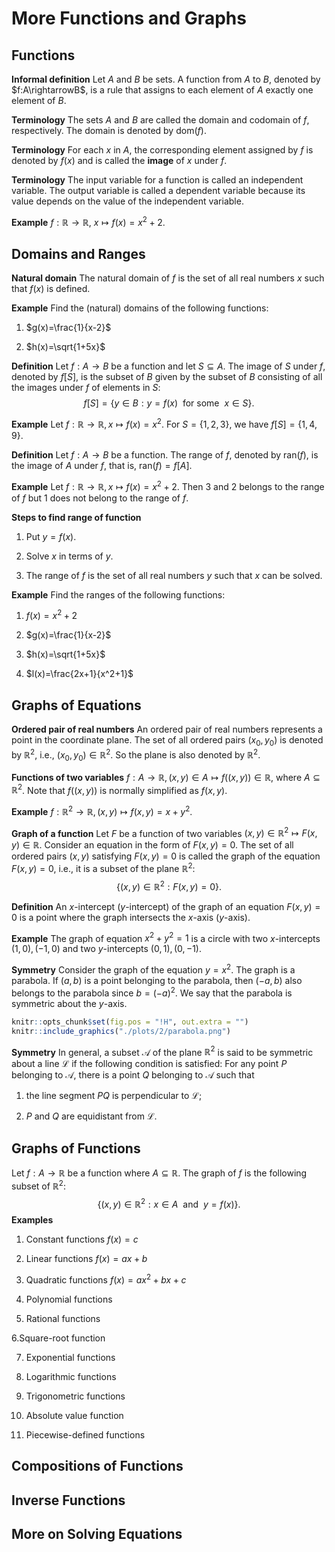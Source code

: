 # More Functions and Graphs

## Functions

**Informal definition** Let $A$ and $B$ be sets. A function from $A$ to $B$, denoted by $f:A\rightarrowB$, is a rule that assigns to each element of $A$ exactly one element of $B$.

**Terminology** The sets $A$ and $B$ are called the domain and codomain of $f$, respectively. The domain is denoted by $\text{dom}(f)$.

**Terminology** For each $x$ in $A$, the corresponding element assigned by $f$ is denoted by $f(x)$ and is called the **image** of $x$ under $f$.

**Terminology** The input variable for a function is called an independent variable. The output variable is called a dependent variable because its value depends on the value of the independent variable.

**Example** $f:\mathbb{R}\rightarrow\mathbb{R},~x\mapsto f(x)=x^2+2$.

## Domains and Ranges

**Natural domain** The natural domain of $f$ is the set of all real numbers $x$ such that $f(x)$ is defined.

**Example** Find the (natural) domains of the following functions:

1. $g(x)=\frac{1}{x-2}$

2. $h(x)=\sqrt{1+5x}$

**Definition** Let $f:A\rightarrow B$ be a function and let $S\subseteq A$. The image of $S$ under $f$, denoted by $f[S]$, is the subset of $B$ given by the subset of $B$ consisting of all the images under $f$ of elements in $S$:
$$f[S]=\{y\in B:y=f(x)~~\text{for some}~~x\in S\}.$$

**Example** Let $f:\mathbb{R}\rightarrow\mathbb{R}, x\mapsto f(x)=x^2$. For $S=\{1,2,3\}$, we have $f[S]=\{1,4,9\}$.

**Definition** Let $f:A\rightarrow B$ be a function. The range of $f$, denoted by $\text{ran}(f)$, is the image of $A$ under $f$, that is, $\text{ran}(f)=f[A]$.

**Example** Let $f:\mathbb{R}\rightarrow\mathbb{R}, x\mapsto f(x)=x^2+2$. Then $3$ and $2$ belongs to the range of $f$ but $1$ does not belong to the range of $f$.

**Steps to find range of function**

1. Put $y=f(x)$.

2. Solve $x$ in terms of $y$.

3. The range of $f$ is the set of all real numbers $y$ such that $x$ can be solved.

**Example** Find the ranges of the following functions:

1. $f(x)=x^2+2$

2. $g(x)=\frac{1}{x-2}$

3. $h(x)=\sqrt{1+5x}$

4. $l(x)=\frac{2x+1}{x^2+1}$

## Graphs of Equations

**Ordered pair of real numbers** An ordered pair of real numbers represents a point in the coordinate plane.
The set of all ordered pairs $(x_0,y_0)$ is denoted by $\mathbb{R}^2$, i.e., $(x_0,y_0)\in\mathbb{R}^2$.
So the plane is also denoted by $\mathbb{R}^2$.

**Functions of two variables** $f:A\rightarrow\mathbb{R},(x,y)\in A\mapsto f((x,y))\in\mathbb{R}$, where $A\subseteq\mathbb{R}^2$. Note that $f((x,y))$ is normally simplified as $f(x,y)$.

**Example** $f:\mathbb{R}^2\rightarrow\mathbb{R}, (x,y)\mapsto f(x,y)=x+y^2.$

**Graph of a function** Let $F$ be a function of two variables $(x,y)\in\mathbb{R}^2\mapsto F(x,y)\in\mathbb{R}$. Consider an equation in the form of $F(x,y)=0$. The set of all ordered pairs $(x,y)$ satisfying $F(x,y)=0$ is called the graph of the equation $F(x,y)=0$, i.e., it is a subset of the plane $\mathbb{R}^2$:
$$\{(x,y)\in\mathbb{R}^2:F(x,y)=0\}.$$

**Definition** An $x$-intercept ($y$-intercept) of the graph of an equation $F(x,y)=0$ is a point where the graph intersects the $x$-axis ($y$-axis).

**Example** The graph of equation $x^2+y^2=1$ is a circle with two $x$-intercepts $(1,0),(-1,0)$ and two $y$-intercepts $(0,1),(0,-1)$.

**Symmetry** Consider the graph of the equation $y=x^2$. The graph is a parabola. If $(a,b)$ is a point belonging to the parabola, then $(-a,b)$ also belongs to the parabola since $b=(-a)^2$. We say that the parabola is symmetric about the $y$-axis.

```r
knitr::opts_chunk$set(fig.pos = "!H", out.extra = "")
knitr::include_graphics("./plots/2/parabola.png")
```

**Symmetry** In general, a subset $\mathcal{A}$ of the plane $\mathbb{R}^2$ is said to be symmetric about a line $\mathcal{L}$ if the following condition is satisfied: For any point $P$ belonging to $\mathcal{A}$, there is a point $Q$ belonging to $\mathcal{A}$ such that

1. the line segment $PQ$ is perpendicular to $\mathcal{L}$;

2. $P$ and $Q$ are equidistant from $\mathcal{L}$.

## Graphs of Functions

Let $f:A\rightarrow \mathbb{R}$ be a function where $A\subseteq \mathbb{R}$. The graph of $f$ is the following subset of $\mathbb{R}^2$:
$$\{(x,y)\in\mathbb{R}^2:x\in A~~\text{and}~~y=f(x)\}.$$
**Examples**

1. Constant functions $f(x)=c$

2. Linear functions $f(x)=ax+b$

3. Quadratic functions $f(x)=ax^2+bx+c$

4. Polynomial functions

5. Rational functions

6.Square-root function

7. Exponential functions

8. Logarithmic functions

9. Trigonometric functions

10. Absolute value function

11. Piecewise-defined functions


## Compositions of Functions

## Inverse Functions

## More on Solving Equations









